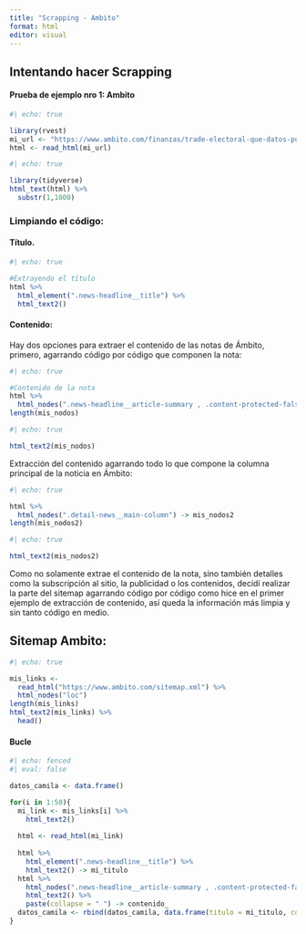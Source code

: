 ```yaml
---
title: "Scrapping - Ambito"
format: html
editor: visual
---
```


## Intentando hacer Scrapping

#### Prueba de ejemplo nro 1: Ambito 

```r
#| echo: true

library(rvest)
mi_url <- "https://www.ambito.com/finanzas/trade-electoral-que-datos-pueden-activar-el-rally-alcista-y-que-acciones-seran-las-mas-beneficiadas-n5728625"
html <- read_html(mi_url)

```

```r
#| echo: true

library(tidyverse)
html_text(html) %>%
  substr(1,1000)
```

### Limpiando el código: 

#### Título. 

```r
#| echo: true

#Extrayendo el título
html %>%
  html_element(".news-headline__title") %>%
  html_text2()
```

#### Contenido:

Hay dos opciones para extraer el contenido de las notas de Ámbito, primero, agarrando código por código que componen la nota:

```r
#| echo: true

#Contenido de la nota
html %>%
  html_nodes(".news-headline__article-summary , .content-protected-false , .article-body--second-paragraph p , .article-body--third-paragraph p , .article-body--fourth-paragraph p , .--s+ .--s") -> mis_nodos 
length(mis_nodos)

```

```r
#| echo: true

html_text2(mis_nodos)

```

Extracción del contenido agarrando todo lo que compone la columna principal de la noticia en Ámbito:

```r
#| echo: true

html %>%
  html_nodes(".detail-news__main-column") -> mis_nodos2
length(mis_nodos2)

```

```r
#| echo: true

html_text2(mis_nodos2)

```

Como no solamente extrae el contenido de la nota, sino también detalles como la subscripción al sitio, la publicidad o los contenidos, decidí realizar la parte del sitemap agarrando código por código como hice en el primer ejemplo de extracción de contenido, así queda la información más limpia y sin tanto código en medio.

## Sitemap Ambito: 

```r
#| echo: true

mis_links <- 
  read_html("https://www.ambito.com/sitemap.xml") %>%
  html_nodes("loc")
length(mis_links)
html_text2(mis_links) %>%
  head()

```

#### Bucle

```r
#| echo: fenced
#| eval: false

datos_camila <- data.frame()

for(i in 1:50){
  mi_link <- mis_links[i] %>%
    html_text2()
  
  html <- read_html(mi_link)
  
  html %>%
    html_element(".news-headline__title") %>%
    html_text2() -> mi_titulo
  html %>%
    html_nodes(".news-headline__article-summary , .content-protected-false , .article-body--second-paragraph p , .article-body--third-paragraph p , .article-body--fourth-paragraph p , .--s+ .--s") %>%
    html_text2() %>%
    paste(collapse = " ") -> contenido_
  datos_camila <- rbind(datos_camila, data.frame(titulo = mi_titulo, content = contenido_))
}

```
